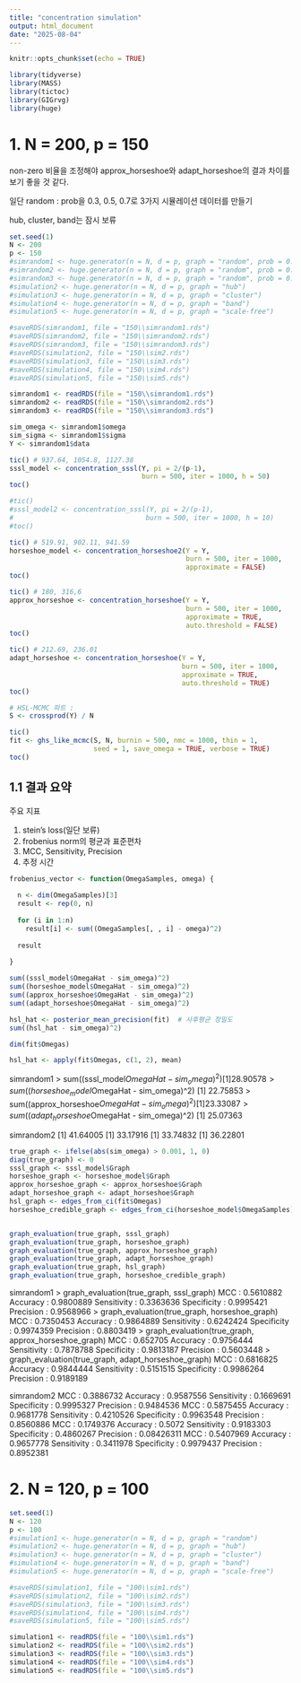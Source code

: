 ```yaml
---
title: "concentration simulation"
output: html_document
date: "2025-08-04"
---
```


```r
knitr::opts_chunk$set(echo = TRUE)
```

```r
library(tidyverse)
library(MASS)
library(tictoc)
library(GIGrvg)
library(huge)
```

# 1. N = 200, p = 150

non-zero 비율을 조정해야 approx_horseshoe와 adapt_horseshoe의 결과 차이를 보기 좋을 것 같다.

일단 random : prob을 0.3, 0.5, 0.7로 3가지 시뮬레이션 데이터를 만들기

hub, cluster, band는 잠시 보류

```r
set.seed(1)
N <- 200
p <- 150
#simrandom1 <- huge.generator(n = N, d = p, graph = "random", prob = 0.03)
#simrandom2 <- huge.generator(n = N, d = p, graph = "random", prob = 0.05)
#simrandom3 <- huge.generator(n = N, d = p, graph = "random", prob = 0.07)
#simulation2 <- huge.generator(n = N, d = p, graph = "hub")
#simulation3 <- huge.generator(n = N, d = p, graph = "cluster")
#simulation4 <- huge.generator(n = N, d = p, graph = "band")
#simulation5 <- huge.generator(n = N, d = p, graph = "scale-free")

#saveRDS(simrandom1, file = "150\\simrandom1.rds")
#saveRDS(simrandom2, file = "150\\simrandom2.rds")
#saveRDS(simrandom3, file = "150\\simrandom3.rds")
#saveRDS(simulation2, file = "150\\sim2.rds")
#saveRDS(simulation3, file = "150\\sim3.rds")
#saveRDS(simulation4, file = "150\\sim4.rds")
#saveRDS(simulation5, file = "150\\sim5.rds")

simrandom1 <- readRDS(file = "150\\simrandom1.rds")
simrandom2 <- readRDS(file = "150\\simrandom2.rds")
simrandom3 <- readRDS(file = "150\\simrandom3.rds")
```

```r
sim_omega <- simrandom1$omega
sim_sigma <- simrandom1$sigma
Y <- simrandom1$data
```

```r
tic() # 937.64, 1054.8, 1127.38
sssl_model <- concentration_sssl(Y, pi = 2/(p-1), 
                                 burn = 500, iter = 1000, h = 50)
toc()

#tic()
#sssl_model2 <- concentration_sssl(Y, pi = 2/(p-1), 
#                                 burn = 500, iter = 1000, h = 10)
#toc()

tic() # 519.91, 902.11, 941.59
horseshoe_model <- concentration_horseshoe2(Y = Y, 
                                            burn = 500, iter = 1000, 
                                            approximate = FALSE)
toc()

tic() # 180, 316,6
approx_horseshoe <- concentration_horseshoe(Y = Y,
                                            burn = 500, iter = 1000,
                                            approximate = TRUE,
                                            auto.threshold = FALSE)
toc()

tic() # 212.69, 236.01
adapt_horseshoe <- concentration_horseshoe(Y = Y,
                                           burn = 500, iter = 1000,
                                           approximate = TRUE, 
                                           auto.threshold = TRUE)
toc()

# HSL-MCMC 파트 : 
S <- crossprod(Y) / N

tic()
fit <- ghs_like_mcmc(S, N, burnin = 500, nmc = 1000, thin = 1,
                     seed = 1, save_omega = TRUE, verbose = TRUE)
toc()
```

## 1.1 결과 요약

주요 지표

1. stein's loss(일단 보류)
2. frobenius norm의 평균과 표준편차
3. MCC, Sensitivity, Precision
4. 추정 시간

```r
frobenius_vector <- function(OmegaSamples, omega) {
  
  n <- dim(OmegaSamples)[3]
  result <- rep(0, n)
  
  for (i in 1:n) 
    result[i] <- sum((OmegaSamples[, , i] - omega)^2)
  
  result
  
}
```


```r
sum((sssl_model$OmegaHat - sim_omega)^2)
sum((horseshoe_model$OmegaHat - sim_omega)^2)
sum((approx_horseshoe$OmegaHat - sim_omega)^2)
sum((adapt_horseshoe$OmegaHat - sim_omega)^2)

hsl_hat <- posterior_mean_precision(fit)  # 사후평균 정밀도
sum((hsl_hat - sim_omega)^2)

dim(fit$Omegas)

hsl_hat <- apply(fit$Omegas, c(1, 2), mean)

```

simrandom1
> sum((sssl_model$OmegaHat - sim_omega)^2)
[1] 28.90578
> sum((horseshoe_model$OmegaHat - sim_omega)^2)
[1] 22.75853
> sum((approx_horseshoe$OmegaHat - sim_omega)^2)
[1] 23.33087
> sum((adapt_horseshoe$OmegaHat - sim_omega)^2)
[1] 25.07363

simrandom2
[1] 41.64005
[1] 33.17916
[1] 33.74832
[1] 36.22801

```r
true_graph <- ifelse(abs(sim_omega) > 0.001, 1, 0)
diag(true_graph) <- 0
sssl_graph <- sssl_model$Graph
horseshoe_graph <- horseshoe_model$Graph
approx_horseshoe_graph <- approx_horseshoe$Graph
adapt_horseshoe_graph <- adapt_horseshoe$Graph
hsl_graph <- edges_from_ci(fit$Omegas)
horseshoe_credible_graph <- edges_from_ci(horseshoe_model$OmegaSamples)


graph_evaluation(true_graph, sssl_graph)
graph_evaluation(true_graph, horseshoe_graph)
graph_evaluation(true_graph, approx_horseshoe_graph)
graph_evaluation(true_graph, adapt_horseshoe_graph)
graph_evaluation(true_graph, hsl_graph)
graph_evaluation(true_graph, horseshoe_credible_graph)
```

simrandom1
> graph_evaluation(true_graph, sssl_graph)
MCC :  0.5610882 
Accuracy :  0.9800889 
Sensitivity :  0.3363636 
Specificity :  0.9995421 
Precision :  0.9568966 
> graph_evaluation(true_graph, horseshoe_graph)
MCC :  0.7350453 
Accuracy :  0.9864889 
Sensitivity :  0.6242424 
Specificity :  0.9974359 
Precision :  0.8803419 
> graph_evaluation(true_graph, approx_horseshoe_graph)
MCC :  0.652705 
Accuracy :  0.9756444 
Sensitivity :  0.7878788 
Specificity :  0.9813187 
Precision :  0.5603448 
> graph_evaluation(true_graph, adapt_horseshoe_graph)
MCC :  0.6816825 
Accuracy :  0.9844444 
Sensitivity :  0.5151515 
Specificity :  0.9986264 
Precision :  0.9189189 

simrandom2
MCC :  0.3886732 
Accuracy :  0.9587556 
Sensitivity :  0.1669691 
Specificity :  0.9995327 
Precision :  0.9484536 
MCC :  0.5875455 
Accuracy :  0.9681778 
Sensitivity :  0.4210526 
Specificity :  0.9963548 
Precision :  0.8560886 
MCC :  0.1749376 
Accuracy :  0.5072 
Sensitivity :  0.9183303 
Specificity :  0.4860267 
Precision :  0.08426311 
MCC :  0.5407969 
Accuracy :  0.9657778 
Sensitivity :  0.3411978 
Specificity :  0.9979437 
Precision :  0.8952381 

# 2. N = 120, p = 100

```r
set.seed(1)
N <- 120
p <- 100
#simulation1 <- huge.generator(n = N, d = p, graph = "random")
#simulation2 <- huge.generator(n = N, d = p, graph = "hub")
#simulation3 <- huge.generator(n = N, d = p, graph = "cluster")
#simulation4 <- huge.generator(n = N, d = p, graph = "band")
#simulation5 <- huge.generator(n = N, d = p, graph = "scale-free")

#saveRDS(simulation1, file = "100\\sim1.rds")
#saveRDS(simulation2, file = "100\\sim2.rds")
#saveRDS(simulation3, file = "100\\sim3.rds")
#saveRDS(simulation4, file = "100\\sim4.rds")
#saveRDS(simulation5, file = "100\\sim5.rds")

simulation1 <- readRDS(file = "100\\sim1.rds")
simulation2 <- readRDS(file = "100\\sim2.rds")
simulation3 <- readRDS(file = "100\\sim3.rds")
simulation4 <- readRDS(file = "100\\sim4.rds")
simulation5 <- readRDS(file = "100\\sim5.rds")
```





